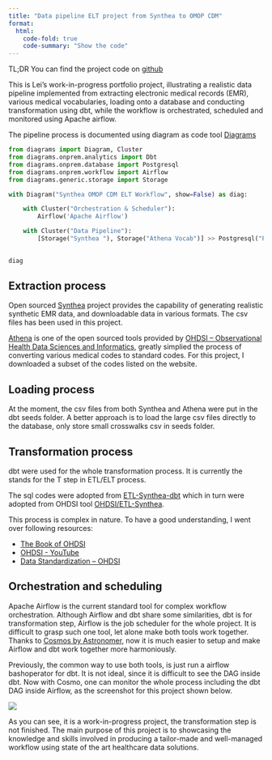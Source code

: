 ```yaml
---
title: "Data pipeline ELT project from Synthea to OMOP CDM"
format:
  html:
    code-fold: true
    code-summary: "Show the code"
---
```


TL;DR You can find the project code on [github](https://github.com/kurt1984/synthea_omop_ELT)

This is Lei's work-in-progress portfolio project, illustrating a realistic data pipeline implemented from extracting electronic medical records (EMR), various medical vocabularies, loading onto a database and conducting transformation using dbt, while the workflow is orchestrated, scheduled and monitored using Apache airflow.  

The pipeline process is documented using diagram as code tool [Diagrams](https://diagrams.mingrammer.com/)

```python
from diagrams import Diagram, Cluster
from diagrams.onprem.analytics import Dbt
from diagrams.onprem.database import Postgresql
from diagrams.onprem.workflow import Airflow
from diagrams.generic.storage import Storage

with Diagram("Synthea OMOP CDM ELT Workflow", show=False) as diag:

    with Cluster("Orchestration & Scheduler"):    
        Airflow('Apache Airflow')     

    with Cluster("Data Pipeline"):
        [Storage("Synthea "), Storage("Athena Vocab")] >> Postgresql("Postgres") >> Dbt("dbt") 

    
diag
```



## Extraction process

Open sourced [Synthea](https://synthea.mitre.org/) project provides the capability of generating realistic synthetic EMR data, and downloadable data in various formats. The csv files has been used in this project.

[Athena](https://athena.ohdsi.org/search-terms/start) is one of the open sourced tools provided by [OHDSI – Observational Health Data Sciences and Informatics](https://www.ohdsi.org/), greatly simplied the process of converting various medical codes to standard codes. For this project, I downloaded a subset of the codes listed on the website.

## Loading process

At the moment, the csv files from both Synthea and Athena were put in the dbt seeds folder. A better approach is to load the large csv files directly to the database, only store small crosswalks csv in seeds folder.

## Transformation process

dbt were used for the whole transformation process. It is currently the stands for the T step in ETL/ELT process.

The sql codes were adopted from [ETL-Synthea-dbt](https://github.com/sidataplus/ETL-Synthea-dbt/tree/dcb9c262bad32e5d04cd73e4f34a01d884f3e71c) which in turn were adopted from OHDSI tool [OHDSI/ETL-Synthea](https://github.com/OHDSI/ETL-Synthea).

This process is complex in nature. To have a good understanding, I went over following resources:

- [The Book of OHDSI](https://ohdsi.github.io/TheBookOfOhdsi/)
- [OHDSI - YouTube](https://www.youtube.com/@OHDSI)
- [Data Standardization – OHDSI](https://www.ohdsi.org/data-standardization/)

## Orchestration and scheduling

Apache Airflow is the current standard tool for complex workflow orchestration. Although Airflow and dbt share some similarities, dbt is for transformation step, Airflow is the job scheduler for the whole project. It is difficult to grasp such one tool, let alone make both tools work together. Thanks to [Cosmos by Astronomer](https://www.astronomer.io/cosmos/), now it is much easier to setup and make Airflow and dbt work together more harmoniously.

Previously, the common way to use both tools, is just run a airflow bashoperator for dbt. It is not ideal, since it is difficult to see the DAG inside dbt. Now with Cosmo, one can monitor the whole process including the dbt DAG inside Airflow, as the screenshot for this project shown below.

![](airflow_screenshot.png)

As you can see, it is a work-in-progress project, the transformation step is not finished. The main purpose of this project is to showcasing the knowledge and skills involved in producing a tailor-made and well-managed workflow using state of the art healthcare data solutions.


